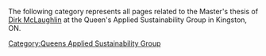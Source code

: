 {{QASpage}}

The following category represents all pages related to the Master's thesis of [[User:D. McLaughlin| Dirk McLaughlin]] at the Queen's Applied Sustainability Group in Kingston, ON. 

[[Category:Queens Applied Sustainability Group]]